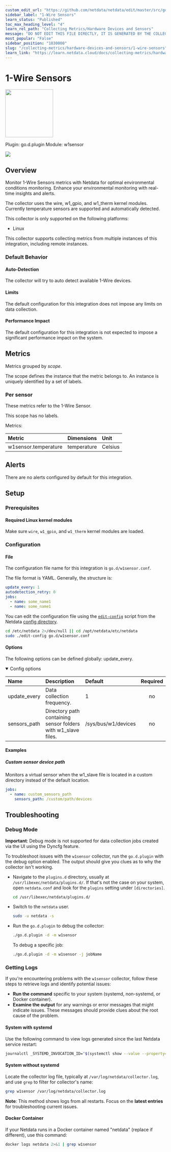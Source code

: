 ```yaml
---
custom_edit_url: "https://github.com/netdata/netdata/edit/master/src/go/plugin/go.d/collector/w1sensor/metadata.yaml"
sidebar_label: "1-Wire Sensors"
learn_status: "Published"
toc_max_heading_level: "4"
learn_rel_path: "Collecting Metrics/Hardware Devices and Sensors"
message: "DO NOT EDIT THIS FILE DIRECTLY, IT IS GENERATED BY THE COLLECTOR'S metadata.yaml FILE"
most_popular: "False"
sidebar_position: "1030000"
slug: "/collecting-metrics/hardware-devices-and-sensors/1-wire-sensors"
learn_link: "https://learn.netdata.cloud/docs/collecting-metrics/hardware-devices-and-sensors/1-wire-sensors"
---
```



# 1-Wire Sensors


<img src="https://netdata.cloud/img/1-wire.png" width="150"/>


Plugin: go.d.plugin
Module: w1sensor

<img src="https://img.shields.io/badge/maintained%20by-Netdata-%2300ab44" />

## Overview

Monitor 1-Wire Sensors metrics with Netdata for optimal environmental conditions monitoring. Enhance your environmental monitoring with real-time insights and alerts.


The collector uses the wire, w1_gpio, and w1_therm kernel modules. Currently temperature sensors are supported and automatically detected.

This collector is only supported on the following platforms:

- Linux

This collector supports collecting metrics from multiple instances of this integration, including remote instances.


### Default Behavior

#### Auto-Detection

The collector will try to auto detect available 1-Wire devices.

#### Limits

The default configuration for this integration does not impose any limits on data collection.

#### Performance Impact

The default configuration for this integration is not expected to impose a significant performance impact on the system.


## Metrics

Metrics grouped by *scope*.

The scope defines the instance that the metric belongs to. An instance is uniquely identified by a set of labels.



### Per sensor

These metrics refer to the 1-Wire Sensor.

This scope has no labels.

Metrics:

| Metric | Dimensions | Unit |
|:------|:----------|:----|
| w1sensor.temperature | temperature | Celsius |



## Alerts

There are no alerts configured by default for this integration.


## Setup

### Prerequisites

#### Required Linux kernel modules

Make sure `wire`, `w1_gpio`, and `w1_therm` kernel modules are loaded.


### Configuration

#### File

The configuration file name for this integration is `go.d/w1sensor.conf`.

The file format is YAML. Generally, the structure is:

```yaml
update_every: 1
autodetection_retry: 0
jobs:
  - name: some_name1
  - name: some_name1
```
You can edit the configuration file using the [`edit-config`](/docs/netdata-agent/configuration#edit-a-configuration-file-using-edit-config) script from the
Netdata [config directory](/docs/netdata-agent/configuration#the-netdata-config-directory).

```bash
cd /etc/netdata 2>/dev/null || cd /opt/netdata/etc/netdata
sudo ./edit-config go.d/w1sensor.conf
```
#### Options

The following options can be defined globally: update_every.


<details open>
<summary>Config options</summary>

| Name | Description | Default | Required |
|:----|:-----------|:-------|:--------:|
| update_every | Data collection frequency. | 1 | no |
| sensors_path | Directory path containing sensor folders with w1_slave files. | /sys/bus/w1/devices | no |

</details>

#### Examples

##### Custom sensor device path

Monitors a virtual sensor when the w1_slave file is located in a custom directory instead of the default location.

```yaml
jobs:
  - name: custom_sensors_path
    sensors_path: /custom/path/devices

```


## Troubleshooting

### Debug Mode

**Important**: Debug mode is not supported for data collection jobs created via the UI using the Dyncfg feature.

To troubleshoot issues with the `w1sensor` collector, run the `go.d.plugin` with the debug option enabled. The output
should give you clues as to why the collector isn't working.

- Navigate to the `plugins.d` directory, usually at `/usr/libexec/netdata/plugins.d/`. If that's not the case on
  your system, open `netdata.conf` and look for the `plugins` setting under `[directories]`.

  ```bash
  cd /usr/libexec/netdata/plugins.d/
  ```

- Switch to the `netdata` user.

  ```bash
  sudo -u netdata -s
  ```

- Run the `go.d.plugin` to debug the collector:

  ```bash
  ./go.d.plugin -d -m w1sensor
  ```

  To debug a specific job:

  ```bash
  ./go.d.plugin -d -m w1sensor -j jobName
  ```

### Getting Logs

If you're encountering problems with the `w1sensor` collector, follow these steps to retrieve logs and identify potential issues:

- **Run the command** specific to your system (systemd, non-systemd, or Docker container).
- **Examine the output** for any warnings or error messages that might indicate issues.  These messages should provide clues about the root cause of the problem.

#### System with systemd

Use the following command to view logs generated since the last Netdata service restart:

```bash
journalctl _SYSTEMD_INVOCATION_ID="$(systemctl show --value --property=InvocationID netdata)" --namespace=netdata --grep w1sensor
```

#### System without systemd

Locate the collector log file, typically at `/var/log/netdata/collector.log`, and use `grep` to filter for collector's name:

```bash
grep w1sensor /var/log/netdata/collector.log
```

**Note**: This method shows logs from all restarts. Focus on the **latest entries** for troubleshooting current issues.

#### Docker Container

If your Netdata runs in a Docker container named "netdata" (replace if different), use this command:

```bash
docker logs netdata 2>&1 | grep w1sensor
```


